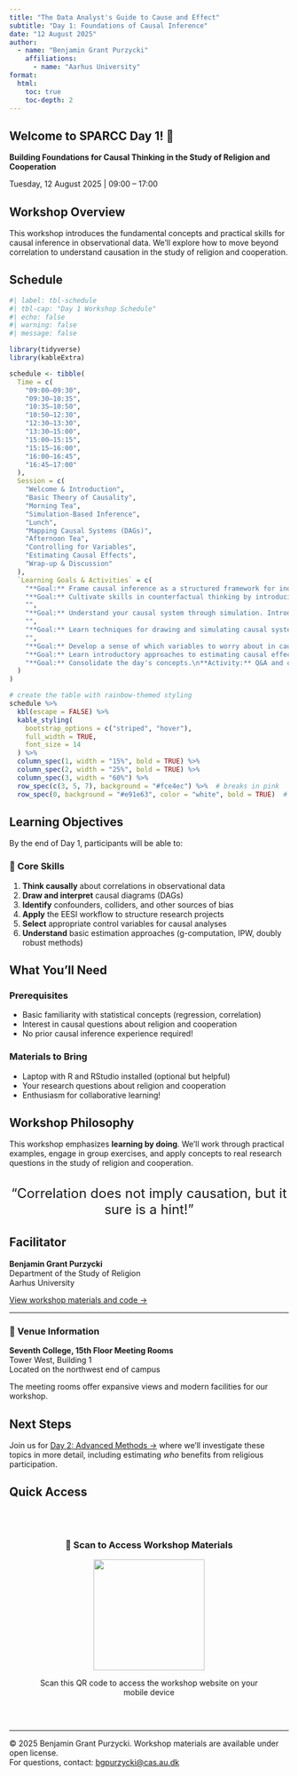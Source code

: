 ```yaml
---
title: "The Data Analyst's Guide to Cause and Effect"
subtitle: "Day 1: Foundations of Causal Inference"
date: "12 August 2025"
author:
  - name: "Benjamin Grant Purzycki"
    affiliations:
      - name: "Aarhus University"
format:
  html:
    toc: true
    toc-depth: 2
---
```


::: {.welcome-banner}
# Welcome to SPARCC Day 1! 🌈

**Building Foundations for Causal Thinking in the Study of Religion and Cooperation**

Tuesday, 12 August 2025 | 09:00 – 17:00
:::

## Workshop Overview

This workshop introduces the fundamental concepts and practical skills for causal inference in observational data. We'll explore how to move beyond correlation to understand causation in the study of religion and cooperation.

## Schedule

```r
#| label: tbl-schedule
#| tbl-cap: "Day 1 Workshop Schedule"
#| echo: false
#| warning: false
#| message: false

library(tidyverse)
library(kableExtra)

schedule <- tibble(
  Time = c(
    "09:00–09:30",
    "09:30–10:35",
    "10:35–10:50",
    "10:50–12:30",
    "12:30–13:30",
    "13:30–15:00",
    "15:00–15:15",
    "15:15–16:00",
    "16:00–16:45",
    "16:45–17:00"
  ),
  Session = c(
    "Welcome & Introduction",
    "Basic Theory of Causality",
    "Morning Tea",
    "Simulation-Based Inference",
    "Lunch",
    "Mapping Causal Systems (DAGs)",
    "Afternoon Tea",
    "Controlling for Variables",
    "Estimating Causal Effects",
    "Wrap-up & Discussion"
  ),
  `Learning Goals & Activities` = c(
    "**Goal:** Frame causal inference as a structured framework for inquiry. We will outline the day's agenda and introduce core skills for causal thinking.\n**Activity:** Discussion of typical causal questions in the study of religion and cooperation.",
    "**Goal:** Cultivate skills in counterfactual thinking by introducing the potential outcomes framework. We will cover the intellectual history and the fundamental problem of causal inference.\n**Example:** Initial discussion of estimands, estimators, and estimates.",
    "",
    "**Goal:** Understand your causal system through simulation. Introduction to the EESI (Estimand, Estimator, Estimate, Simulation) workflow for organising projects.\n**Activity:** A worked example of simulation-based inference, followed by group discussion.",
    "",
    "**Goal:** Learn techniques for drawing and simulating causal systems using Directed Acyclic Graphs (DAGs). Understand how to use theory, common sense, and metadata to build a DAG.\n**Activity:** Workshop on identifying confounds, colliders, instruments, and other biases. Introduction to `DAGitty` and simulations in `R`.",
    "",
    "**Goal:** Develop a sense of which variables to worry about in causal inference. Distinguish between 'good,' 'bad,' and 'inconsequential' controls.\n**Activity:** Group exercises on evaluating control variables in example causal diagrams.",
    "**Goal:** Learn introductory approaches to estimating causal effects.\n**Activity:** Overview of g-computation, inverse probability weighting (IPW), and doubly robust estimation. Discussion of sensitivity checks.",
    "**Goal:** Consolidate the day's concepts.\n**Activity:** Q&A and open discussion about applying these methods to participants' work."
  )
)

# create the table with rainbow-themed styling
schedule %>%
  kbl(escape = FALSE) %>%
  kable_styling(
    bootstrap_options = c("striped", "hover"),
    full_width = TRUE,
    font_size = 14
  ) %>%
  column_spec(1, width = "15%", bold = TRUE) %>%
  column_spec(2, width = "25%", bold = TRUE) %>%
  column_spec(3, width = "60%") %>%
  row_spec(c(3, 5, 7), background = "#fce4ec") %>%  # breaks in pink
  row_spec(0, background = "#e91e63", color = "white", bold = TRUE)  # header in pink
```

## Learning Objectives

By the end of Day 1, participants will be able to:

::: {.card}
### 🎯 Core Skills

1. **Think causally** about correlations in observational data
2. **Draw and interpret** causal diagrams (DAGs)
3. **Identify** confounders, colliders, and other sources of bias
4. **Apply** the EESI workflow to structure research projects
5. **Select** appropriate control variables for causal analyses
6. **Understand** basic estimation approaches (g-computation, IPW, doubly robust methods)
:::

## What You'll Need

::: {.callout-tip}
### Prerequisites
- Basic familiarity with statistical concepts (regression, correlation)
- Interest in causal questions about religion and cooperation
- No prior causal inference experience required!
:::

::: {.callout-note}
### Materials to Bring
- Laptop with R and RStudio installed (optional but helpful)
- Your research questions about religion and cooperation
- Enthusiasm for collaborative learning!
:::

## Workshop Philosophy

This workshop emphasizes **learning by doing**. We'll work through practical examples, engage in group exercises, and apply concepts to real research questions in the study of religion and cooperation.

::: {.rainbow-text style="text-align: center; font-size: 1.5rem; margin: 2rem 0;"}
"Correlation does not imply causation, but it sure is a hint!" 
:::

## Facilitator

**Benjamin Grant Purzycki**  
Department of the Study of Religion  
Aarhus University  

[View workshop materials and code →](https://gist.github.com/bgpurzycki/68015331beb74525a364c19ccc657fd3)

---

::: {.callout-important}
### 🏢 Venue Information
**Seventh College, 15th Floor Meeting Rooms**  
Tower West, Building 1  
Located on the northwest end of campus

The meeting rooms offer expansive views and modern facilities for our workshop.
:::

## Next Steps

Join us for [Day 2: Advanced Methods →](https://go-bayes.github.io/sparcc-day-2/) where we'll investigate these topics in more detail, including estimating *who* benefits from religious participation.

## Quick Access

::: {.card style="text-align: center; padding: 2rem;"}
### 📱 Scan to Access Workshop Materials

![](images/sparcc_day_1_qr.png){width="200" fig-align="center"}

Scan this QR code to access the workshop website on your mobile device
:::

---

:::{.callout-note appearance="minimal"}
© 2025 Benjamin Grant Purzycki. Workshop materials are available under open license.  
For questions, contact: [bgpurzycki@cas.au.dk](mailto:bgpurzycki@cas.au.dk)
:::
